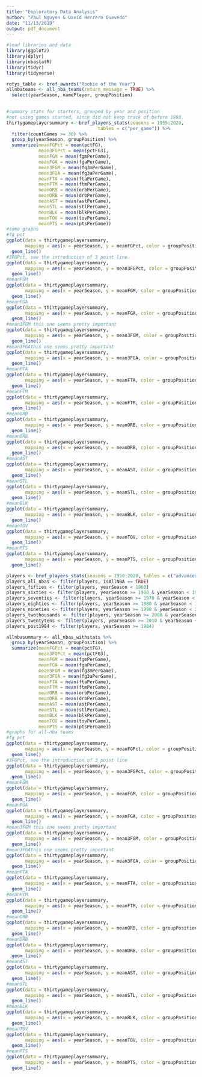 ```yaml
---
title: "Exploratory Data Analysis"
author: "Paul Nguyen & David Herrero Quevedo"
date: "11/13/2019"
output: pdf_document
---
```


```r
#load libraries and data
library(ggplot2)
library(dplyr)
library(nbastatR)
library(tidyr)
library(tidyverse)

rotys_table <- bref_awards("Rookie of the Year")
allnbateams <- all_nba_teams(return_message = TRUE) %>%
  select(yearSeason, namePlayer, groupPosition)
  
```


```r
#summary stats for starters, grouped by year and position
#not using games started, since did not keep track of before 1980
thirtygameplayersummary <- bref_players_stats(seasons = 1955:2020,
                                  tables = c("per_game")) %>%
  filter(countGames >= 30) %>%
  group_by(yearSeason, groupPosition) %>%
  summarize(meanFGPct = mean(pctFG),
            mean3FGPct = mean(pctFG3),
            meanFGM = mean(fgmPerGame),
            meanFGA = mean(fgaPerGame),
            mean3FGM = mean(fg3mPerGame),
            mean3FGA = mean(fg3aPerGame),
            meanFTA = mean(ftaPerGame),
            meanFTM = mean(ftmPerGame),
            meanORB = mean(orbPerGame),
            meanDRB = mean(drbPerGame),
            meanAST = mean(astPerGame),
            meanSTL = mean(stlPerGame),
            meanBLK = mean(blkPerGame),
            meanTOV = mean(tovPerGame),
            meanPTS = mean(ptsPerGame))
#some graphs 
#fg pct
ggplot(data = thirtygameplayersummary, 
       mapping = aes(x = yearSeason, y = meanFGPct, color = groupPosition)) +
  geom_line()
#3FGPct, see the introduction of 3 point line
ggplot(data = thirtygameplayersummary, 
       mapping = aes(x = yearSeason, y = mean3FGPct, color = groupPosition)) +
  geom_line()
#meanFGM
ggplot(data = thirtygameplayersummary, 
       mapping = aes(x = yearSeason, y = meanFGM, color = groupPosition)) +
  geom_line()
#meanFGA
ggplot(data = thirtygameplayersummary, 
       mapping = aes(x = yearSeason, y = meanFGA, color = groupPosition)) +
  geom_line()
#mean3FGM this one seems pretty important
ggplot(data = thirtygameplayersummary, 
       mapping = aes(x = yearSeason, y = mean3FGM, color = groupPosition)) +
  geom_line()
#mean3FGAthis one seems pretty important
ggplot(data = thirtygameplayersummary, 
       mapping = aes(x = yearSeason, y = mean3FGA, color = groupPosition)) +
  geom_line()
#meanFTA
ggplot(data = thirtygameplayersummary, 
       mapping = aes(x = yearSeason, y = meanFTA, color = groupPosition)) +
  geom_line()
#meanFTM
ggplot(data = thirtygameplayersummary, 
       mapping = aes(x = yearSeason, y = meanFTM, color = groupPosition)) +
  geom_line()
#meanORB
ggplot(data = thirtygameplayersummary, 
       mapping = aes(x = yearSeason, y = meanORB, color = groupPosition)) +
  geom_line()
#meanDRB
ggplot(data = thirtygameplayersummary, 
       mapping = aes(x = yearSeason, y = meanDRB, color = groupPosition)) +
  geom_line()
#meanAST
ggplot(data = thirtygameplayersummary, 
       mapping = aes(x = yearSeason, y = meanAST, color = groupPosition)) +
  geom_line()
#meanSTL
ggplot(data = thirtygameplayersummary, 
       mapping = aes(x = yearSeason, y = meanSTL, color = groupPosition)) +
  geom_line()
#meanBLK
ggplot(data = thirtygameplayersummary, 
       mapping = aes(x = yearSeason, y = meanBLK, color = groupPosition)) +
  geom_line()
#meanTOV
ggplot(data = thirtygameplayersummary, 
       mapping = aes(x = yearSeason, y = meanTOV, color = groupPosition)) +
  geom_line()
#meanPTS
ggplot(data = thirtygameplayersummary, 
       mapping = aes(x = yearSeason, y = meanPTS, color = groupPosition)) +
  geom_line()
```


```r
players <- bref_players_stats(seasons = 1950:2020, tables = c("advanced", "per_game"), include_all_nba = TRUE)
players_all_nbas <- filter(players, isAllNBA == TRUE)
players_fifties <- filter(players, yearSeason < 1960)
players_sixties <- filter(players, yearSeason >= 1960 & yearSeason < 1970)
players_seventies <- filter(players, yearSeason >= 1970 & yearSeason < 1980)
players_eighties <- filter(players, yearSeason >= 1980 & yearSeason < 1990)
players_nineties <- filter(players, yearSeason >= 1990 & yearSeason < 2000)
players_twothousands <- filter(players, yearSeason >= 2000 & yearSeason < 2010)
players_twentytens <- filter(players, yearSeason >= 2010 & yearSeason < 2020)
players_post1984 <- filter(players, yearSeason >= 1984)

allnbasummary <- all_nbas_withstats %>%
  group_by(yearSeason, groupPosition) %>%
  summarize(meanFGPct = mean(pctFG),
            mean3FGPct = mean(pctFG3),
            meanFGM = mean(fgmPerGame),
            meanFGA = mean(fgaPerGame),
            mean3FGM = mean(fg3mPerGame),
            mean3FGA = mean(fg3aPerGame),
            meanFTA = mean(ftaPerGame),
            meanFTM = mean(ftmPerGame),
            meanORB = mean(orbPerGame),
            meanDRB = mean(drbPerGame),
            meanAST = mean(astPerGame),
            meanSTL = mean(stlPerGame),
            meanBLK = mean(blkPerGame),
            meanTOV = mean(tovPerGame),
            meanPTS = mean(ptsPerGame))
#graphs for all-nba teams
#fg pct
ggplot(data = thirtygameplayersummary, 
       mapping = aes(x = yearSeason, y = meanFGPct, color = groupPosition)) +
  geom_line()
#3FGPct, see the introduction of 3 point line
ggplot(data = thirtygameplayersummary, 
       mapping = aes(x = yearSeason, y = mean3FGPct, color = groupPosition)) +
  geom_line()
#meanFGM
ggplot(data = thirtygameplayersummary, 
       mapping = aes(x = yearSeason, y = meanFGM, color = groupPosition)) +
  geom_line()
#meanFGA
ggplot(data = thirtygameplayersummary, 
       mapping = aes(x = yearSeason, y = meanFGA, color = groupPosition)) +
  geom_line()
#mean3FGM this one seems pretty important
ggplot(data = thirtygameplayersummary, 
       mapping = aes(x = yearSeason, y = mean3FGM, color = groupPosition)) +
  geom_line()
#mean3FGAthis one seems pretty important
ggplot(data = thirtygameplayersummary, 
       mapping = aes(x = yearSeason, y = mean3FGA, color = groupPosition)) +
  geom_line()
#meanFTA
ggplot(data = thirtygameplayersummary, 
       mapping = aes(x = yearSeason, y = meanFTA, color = groupPosition)) +
  geom_line()
#meanFTM
ggplot(data = thirtygameplayersummary, 
       mapping = aes(x = yearSeason, y = meanFTM, color = groupPosition)) +
  geom_line()
#meanORB
ggplot(data = thirtygameplayersummary, 
       mapping = aes(x = yearSeason, y = meanORB, color = groupPosition)) +
  geom_line()
#meanDRB
ggplot(data = thirtygameplayersummary, 
       mapping = aes(x = yearSeason, y = meanDRB, color = groupPosition)) +
  geom_line()
#meanAST
ggplot(data = thirtygameplayersummary, 
       mapping = aes(x = yearSeason, y = meanAST, color = groupPosition)) +
  geom_line()
#meanSTL
ggplot(data = thirtygameplayersummary, 
       mapping = aes(x = yearSeason, y = meanSTL, color = groupPosition)) +
  geom_line()
#meanBLK
ggplot(data = thirtygameplayersummary, 
       mapping = aes(x = yearSeason, y = meanBLK, color = groupPosition)) +
  geom_line()
#meanTOV
ggplot(data = thirtygameplayersummary, 
       mapping = aes(x = yearSeason, y = meanTOV, color = groupPosition)) +
  geom_line()
#meanPTS
ggplot(data = thirtygameplayersummary, 
       mapping = aes(x = yearSeason, y = meanPTS, color = groupPosition)) +
  geom_line()
```